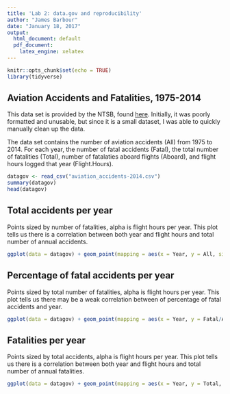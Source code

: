 ```yaml
---
title: 'Lab 2: data.gov and reproducibility'
author: "James Barbour"
date: "January 18, 2017"
output:
  html_document: default
  pdf_document:
    latex_engine: xelatex
---
```


```r
knitr::opts_chunk$set(echo = TRUE)
library(tidyverse)
```

## Aviation Accidents and Fatalities, 1975-2014

This data set is provided by the NTSB, found [here](https://catalog.data.gov/dataset/accidents-fatalities-and-rates-1995-through-2014-u-s-general-aviation). Initially, it was poorly formatted and unusable, but since it is a small dataset, I was able to quickly manually clean up the data.

The data set contains the number of aviation accidents (All) from 1975 to 2014. For each year, the number of fatal accidents (Fatal), the total number of fatalities (Total), number of fatalaties aboard flights (Aboard), and flight hours logged that year (Flight.Hours).

```r
datagov <- read_csv("aviation_accidents-2014.csv")
summary(datagov)
head(datagov)
```

## Total accidents per year
Points sized by number of fatalities, alpha is flight hours per year. This plot tells us there is a correlation between both year and flight hours and total number of annual accidents.

```r
ggplot(data = datagov) + geom_point(mapping = aes(x = Year, y = All, size = Total, alpha = Flight.Hours))
```

## Percentage of fatal accidents per year
Points sized by total number of fatalities, alpha is flight hours per year. This plot tells us there may be a weak correlation between of percentage of fatal accidents and year.

```r
ggplot(data = datagov) + geom_point(mapping = aes(x = Year, y = Fatal/All, size = Total, alpha = Flight.Hours))
```

## Fatalities per year
Points sized by total accidents, alpha is flight hours per year. This plot tells us there is a correlation between both year and flight hours and total number of annual fatalities.

```r
ggplot(data = datagov) + geom_point(mapping = aes(x = Year, y = Total, size = All, alpha = Flight.Hours))
```